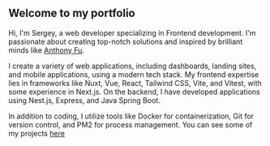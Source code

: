 ## Welcome to my portfolio

Hi, I'm Sergey, a web developer specializing in Frontend development. I'm passionate about creating top-notch solutions and inspired by brilliant minds like [Anthony Fu](https://antfu.me/).

I create a variety of web applications, including dashboards, landing sites, and mobile applications, using a modern tech stack. My frontend expertise lies in frameworks like Nuxt, Vue, React, Tailwind CSS, Vite, and Vitest, with some experience in Next.js. On the backend, I have developed applications using Nest.js, Express, and Java Spring Boot.

In addition to coding, I utilize tools like Docker for containerization, Git for version control, and PM2 for process management. You can see some of my projects [here](/projects)
